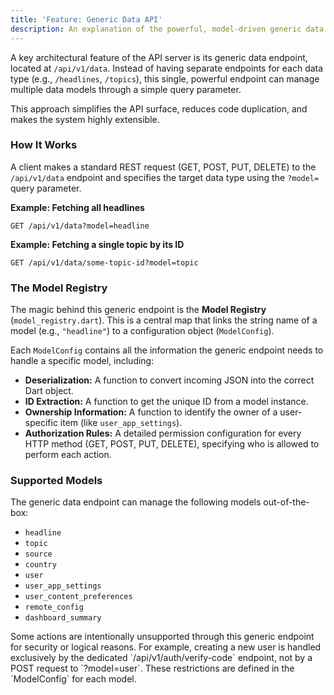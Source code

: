 ```yaml
---
title: 'Feature: Generic Data API'
description: An explanation of the powerful, model-driven generic data endpoint for managing all application content.
---
```



A key architectural feature of the API server is its generic data endpoint, located at `/api/v1/data`. Instead of having separate endpoints for each data type (e.g., `/headlines`, `/topics`), this single, powerful endpoint can manage multiple data models through a simple query parameter.

This approach simplifies the API surface, reduces code duplication, and makes the system highly extensible.

### How It Works

A client makes a standard REST request (GET, POST, PUT, DELETE) to the `/api/v1/data` endpoint and specifies the target data type using the `?model=` query parameter.

**Example: Fetching all headlines**
```http
GET /api/v1/data?model=headline
```

**Example: Fetching a single topic by its ID**
```http
GET /api/v1/data/some-topic-id?model=topic
```

### The Model Registry

The magic behind this generic endpoint is the **Model Registry** (`model_registry.dart`). This is a central map that links the string name of a model (e.g., `"headline"`) to a configuration object (`ModelConfig`).

Each `ModelConfig` contains all the information the generic endpoint needs to handle a specific model, including:
-   **Deserialization:** A function to convert incoming JSON into the correct Dart object.
-   **ID Extraction:** A function to get the unique ID from a model instance.
-   **Ownership Information:** A function to identify the owner of a user-specific item (like `user_app_settings`).
-   **Authorization Rules:** A detailed permission configuration for every HTTP method (GET, POST, PUT, DELETE), specifying who is allowed to perform each action.

### Supported Models

The generic data endpoint can manage the following models out-of-the-box:
-   `headline`
-   `topic`
-   `source`
-   `country`
-   `user`
-   `user_app_settings`
-   `user_content_preferences`
-   `remote_config`
-   `dashboard_summary`

<Aside type="note">
Some actions are intentionally unsupported through this generic endpoint for security or logical reasons. For example, creating a new user is handled exclusively by the dedicated `/api/v1/auth/verify-code` endpoint, not by a POST request to `?model=user`. These restrictions are defined in the `ModelConfig` for each model.
</Aside>
